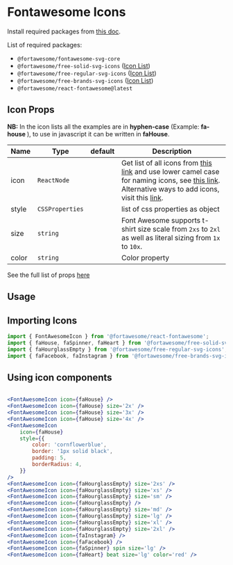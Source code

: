 

<Meta title="Fontawesome Icons" component={FontawesomeIcon} />


# Fontawesome Icons

Install required packages from [this doc](https://fontawesome.com/v6/docs/web/use-with/react/).

List of required packages:

- `@fortawesome/fontawesome-svg-core`
- `@fortawesome/free-solid-svg-icons` ([Icon List](https://fontawesome.com/search?o=r&m=free&s=solid))
- `@fortawesome/free-regular-svg-icons` ([Icon List](https://fontawesome.com/search?o=r&m=free&s=regular))
- `@fortawesome/free-brands-svg-icons` ([Icon List](https://fontawesome.com/search?o=r&f=brands))
- `@fortawesome/react-fontawesome@latest`

## Icon Props

<b>NB:</b> In the icon lists all the examples are in <b>hyphen-case</b> (Example: <b>
  fa-house
</b>
), to use in javascript it can be written in <b>faHouse</b>.

| Name  | Type            | default | Description                                                                                                                                                                                                                                                                                                                                                                                     |
| ----- | --------------- | ------- | ----------------------------------------------------------------------------------------------------------------------------------------------------------------------------------------------------------------------------------------------------------------------------------------------------------------------------------------------------------------------------------------------- |
| icon  | `ReactNode`     |         | Get list of all icons from [this link](https://fontawesome.com/docs/apis/javascript/import-icons#package-names) and use lower camel case for naming icons, see [this link](https://fontawesome.com/docs/apis/javascript/import-icons#icon-names). Alternative ways to add icons, visit this [link](https://fontawesome.com/v6/docs/web/use-with/react/add-icons#alternative-ways-to-add-icons). |
| style | `CSSProperties` |         | list of css properties as object                                                                                                                                                                                                                                                                                                                                                                |
| size  | `string`        |         | Font Awesome supports t-shirt size scale from `2xs` to `2xl` as well as literal sizing from `1x` to `10x`.                                                                                                                                                                                                                                                                                      |
| color | `string`        |         | Color property                                                                                                                                                                                                                                                                                                                                                                                  |

See the full list of props [here](https://fontawesome.com/v6/docs/web/use-with/react/style)

## Usage
<ExampleCodeBlock code={FontawesomeIconsExample} />

## Importing Icons
```jsx
import { FontAwesomeIcon } from '@fortawesome/react-fontawesome';
import { faHouse, faSpinner, faHeart } from '@fortawesome/free-solid-svg-icons';
import { faHourglassEmpty } from '@fortawesome/free-regular-svg-icons';
import { faFacebook, faInstagram } from '@fortawesome/free-brands-svg-icons';
```


## Using icon components
```jsx

<FontAwesomeIcon icon={faHouse} />
<FontAwesomeIcon icon={faHouse} size='2x' />
<FontAwesomeIcon icon={faHouse} size='3x' />
<FontAwesomeIcon icon={faHouse} size='4x' />
<FontAwesomeIcon
    icon={faHouse}
    style={{
        color: 'cornflowerblue',
        border: '1px solid black',
        padding: 5,
        borderRadius: 4,
    }}
/>
<FontAwesomeIcon icon={faHourglassEmpty} size='2xs' />
<FontAwesomeIcon icon={faHourglassEmpty} size='xs' />
<FontAwesomeIcon icon={faHourglassEmpty} size='sm' />
<FontAwesomeIcon icon={faHourglassEmpty} />
<FontAwesomeIcon icon={faHourglassEmpty} size='md' />
<FontAwesomeIcon icon={faHourglassEmpty} size='lg' />
<FontAwesomeIcon icon={faHourglassEmpty} size='xl' />
<FontAwesomeIcon icon={faHourglassEmpty} size='2xl' />
<FontAwesomeIcon icon={faInstagram} />
<FontAwesomeIcon icon={faFacebook} />
<FontAwesomeIcon icon={faSpinner} spin size='lg' />
<FontAwesomeIcon icon={faHeart} beat size='lg' color='red' />
```
